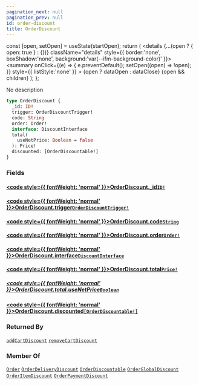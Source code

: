 ```yaml
---
pagination_next: null
pagination_prev: null
id: order-discount
title: OrderDiscount
---
```









  const [open, setOpen] = useState(startOpen);
  return (
    <details {...(open ? { open: true } : {})} className="details" style={{ border:'none', boxShadow:'none', background:'var(--ifm-background-color)' }}>
      <summary
        onClick={(e) => {
          e.preventDefault();
          setOpen((open) => !open);
        }}
        style={{ listStyle:'none' }}
      >
      {open ? dataOpen : dataClose}
      </summary>
      {open && children}
    </details>
  );
};








No description


```graphql
type OrderDiscount {
  _id: ID!
  trigger: OrderDiscountTrigger!
  code: String
  order: Order!
  interface: DiscountInterface
  total(
    useNetPrice: Boolean = false
  ): Price!
  discounted: [OrderDiscountable!]
}
```




### Fields

#### [<code style={{ fontWeight: 'normal' }}>OrderDiscount.<b>_id</b></code>](#)<Bullet />[`ID!`](/types/scalars/id.mdx) <Badge class="badge badge--secondary" text="non-null"/> <Badge class="badge badge--secondary" text="scalar"/> 



#### [<code style={{ fontWeight: 'normal' }}>OrderDiscount.<b>trigger</b></code>](#)<Bullet />[`OrderDiscountTrigger!`](/types/enums/order-discount-trigger.mdx) <Badge class="badge badge--secondary" text="non-null"/> <Badge class="badge badge--secondary" text="enum"/> 



#### [<code style={{ fontWeight: 'normal' }}>OrderDiscount.<b>code</b></code>](#)<Bullet />[`String`](/types/scalars/string.mdx) <Badge class="badge badge--secondary" text="scalar"/> 



#### [<code style={{ fontWeight: 'normal' }}>OrderDiscount.<b>order</b></code>](#)<Bullet />[`Order!`](/types/objects/order.mdx) <Badge class="badge badge--secondary" text="non-null"/> <Badge class="badge badge--secondary" text="object"/> 



#### [<code style={{ fontWeight: 'normal' }}>OrderDiscount.<b>interface</b></code>](#)<Bullet />[`DiscountInterface`](/types/objects/discount-interface.mdx) <Badge class="badge badge--secondary" text="object"/> 



#### [<code style={{ fontWeight: 'normal' }}>OrderDiscount.<b>total</b></code>](#)<Bullet />[`Price!`](/types/objects/price.mdx) <Badge class="badge badge--secondary" text="non-null"/> <Badge class="badge badge--secondary" text="object"/> 

##### [<code style={{ fontWeight: 'normal' }}>OrderDiscount.total.<b>useNetPrice</b></code>](#)<Bullet />[`Boolean`](/types/scalars/boolean.mdx) <Badge class="badge badge--secondary" text="scalar"/> 



#### [<code style={{ fontWeight: 'normal' }}>OrderDiscount.<b>discounted</b></code>](#)<Bullet />[`[OrderDiscountable!]`](/types/interfaces/order-discountable.mdx) <Badge class="badge badge--secondary" text="list"/> <Badge class="badge badge--secondary" text="interface"/> 







### Returned By

[`addCartDiscount`](/operations/mutations/add-cart-discount.mdx)  <Badge class="badge badge--secondary" text="mutation"/><Bullet />[`removeCartDiscount`](/operations/mutations/remove-cart-discount.mdx)  <Badge class="badge badge--secondary" text="mutation"/>

### Member Of

[`Order`](/types/objects/order.mdx)  <Badge class="badge badge--secondary" text="object"/><Bullet />[`OrderDeliveryDiscount`](/types/objects/order-delivery-discount.mdx)  <Badge class="badge badge--secondary" text="object"/><Bullet />[`OrderDiscountable`](/types/interfaces/order-discountable.mdx)  <Badge class="badge badge--secondary" text="interface"/><Bullet />[`OrderGlobalDiscount`](/types/objects/order-global-discount.mdx)  <Badge class="badge badge--secondary" text="object"/><Bullet />[`OrderItemDiscount`](/types/objects/order-item-discount.mdx)  <Badge class="badge badge--secondary" text="object"/><Bullet />[`OrderPaymentDiscount`](/types/objects/order-payment-discount.mdx)  <Badge class="badge badge--secondary" text="object"/>

